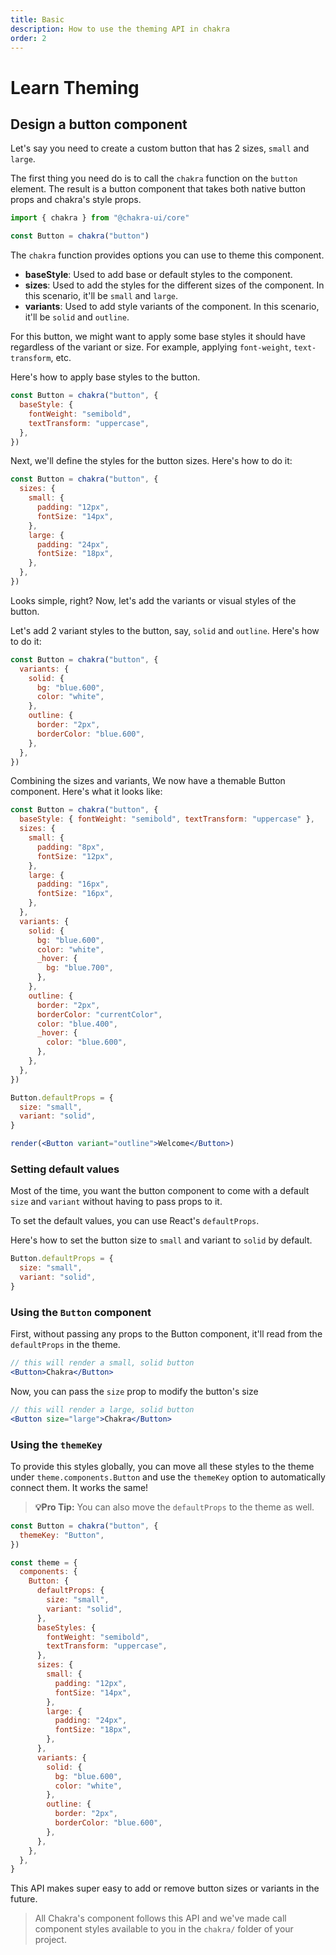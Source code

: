 ```yaml
---
title: Basic
description: How to use the theming API in chakra
order: 2
---
```


# Learn Theming

## Design a button component

Let's say you need to create a custom button that has 2 sizes, `small` and
`large`.

The first thing you need do is to call the `chakra` function on the `button`
element. The result is a button component that takes both native button props
and chakra's style props.

```jsx live=false
import { chakra } from "@chakra-ui/core"

const Button = chakra("button")
```

The `chakra` function provides options you can use to theme this component.

- **baseStyle**: Used to add base or default styles to the component.
- **sizes**: Used to add the styles for the different sizes of the component. In
  this scenario, it'll be `small` and `large`.
- **variants**: Used to add style variants of the component. In this scenario,
  it'll be `solid` and `outline`.

For this button, we might want to apply some base styles it should have
regardless of the variant or size. For example, applying `font-weight`,
`text-transform`, etc.

Here's how to apply base styles to the button.

```jsx live=false
const Button = chakra("button", {
  baseStyle: {
    fontWeight: "semibold",
    textTransform: "uppercase",
  },
})
```

Next, we'll define the styles for the button sizes. Here's how to do it:

```jsx live=false
const Button = chakra("button", {
  sizes: {
    small: {
      padding: "12px",
      fontSize: "14px",
    },
    large: {
      padding: "24px",
      fontSize: "18px",
    },
  },
})
```

Looks simple, right? Now, let's add the variants or visual styles of the button.

Let's add 2 variant styles to the button, say, `solid` and `outline`. Here's how
to do it:

```jsx live=false
const Button = chakra("button", {
  variants: {
    solid: {
      bg: "blue.600",
      color: "white",
    },
    outline: {
      border: "2px",
      borderColor: "blue.600",
    },
  },
})
```

Combining the sizes and variants, We now have a themable Button component.
Here's what it looks like:

```jsx isManual=true
const Button = chakra("button", {
  baseStyle: { fontWeight: "semibold", textTransform: "uppercase" },
  sizes: {
    small: {
      padding: "8px",
      fontSize: "12px",
    },
    large: {
      padding: "16px",
      fontSize: "16px",
    },
  },
  variants: {
    solid: {
      bg: "blue.600",
      color: "white",
      _hover: {
        bg: "blue.700",
      },
    },
    outline: {
      border: "2px",
      borderColor: "currentColor",
      color: "blue.400",
      _hover: {
        color: "blue.600",
      },
    },
  },
})

Button.defaultProps = {
  size: "small",
  variant: "solid",
}

render(<Button variant="outline">Welcome</Button>)
```

### Setting default values

Most of the time, you want the button component to come with a default `size`
and `variant` without having to pass props to it.

To set the default values, you can use React's `defaultProps`.

Here's how to set the button size to `small` and variant to `solid` by default.

```jsx live=false
Button.defaultProps = {
  size: "small",
  variant: "solid",
}
```

### Using the `Button` component

First, without passing any props to the Button component, it'll read from the
`defaultProps` in the theme.

```jsx live=false
// this will render a small, solid button
<Button>Chakra</Button>
```

Now, you can pass the `size` prop to modify the button's size

```jsx live=false
// this will render a large, solid button
<Button size="large">Chakra</Button>
```

### Using the `themeKey`

To provide this styles globally, you can move all these styles to the theme
under `theme.components.Button` and use the `themeKey` option to automatically
connect them. It works the same!

> **💡Pro Tip:** You can also move the `defaultProps` to the theme as well.

```jsx live=false
const Button = chakra("button", {
  themeKey: "Button",
})

const theme = {
  components: {
    Button: {
      defaultProps: {
        size: "small",
        variant: "solid",
      },
      baseStyles: {
        fontWeight: "semibold",
        textTransform: "uppercase",
      },
      sizes: {
        small: {
          padding: "12px",
          fontSize: "14px",
        },
        large: {
          padding: "24px",
          fontSize: "18px",
        },
      },
      variants: {
        solid: {
          bg: "blue.600",
          color: "white",
        },
        outline: {
          border: "2px",
          borderColor: "blue.600",
        },
      },
    },
  },
}
```

This API makes super easy to add or remove button sizes or variants in the
future.

> All Chakra's component follows this API and we've made call component styles
> available to you in the `chakra/` folder of your project.
